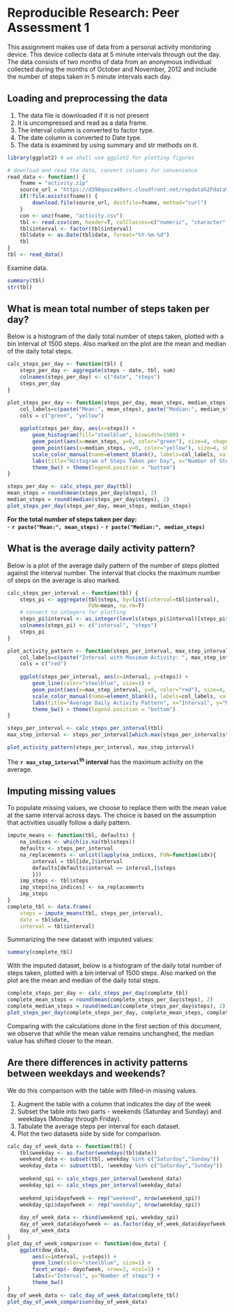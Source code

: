 # Reproducible Research: Peer Assessment 1

This assignment makes use of data from a personal activity monitoring device. This device collects data at 5 minute intervals through out the day. The data consists of two months of data from an anonymous individual collected during the months of October and November, 2012 and include the number of steps taken in 5 minute intervals each day.

## Loading and preprocessing the data

1. The data file is downloaded if it is not present
2. It is uncompressed and read as a data frame.
3. The interval column is converted to factor type.
4. The date column is converted to Date type.
5. The data is examined by using summary and str methods on it.

```r
library(ggplot2) # we shall use ggplot2 for plotting figures

# download and read the data, convert columns for convenience
read_data <- function() {
    fname = "activity.zip"
    source_url = "https://d396qusza40orc.cloudfront.net/repdata%2Fdata%2Factivity.zip"
    if(!file.exists(fname)) {
        download.file(source_url, destfile=fname, method="curl")
    }
    con <- unz(fname, "activity.csv")
    tbl <- read.csv(con, header=T, colClasses=c("numeric", "character", "numeric"))
    tbl$interval <- factor(tbl$interval)
    tbl$date <- as.Date(tbl$date, format="%Y-%m-%d")
    tbl
}
tbl <- read_data()
```

Examine data.
```r
summary(tbl)
str(tbl)
```

## What is mean total number of steps taken per day?

Below is a histogram of the daily total number of steps taken, plotted with a bin interval of 1500 steps. Also marked on the plot are the mean and median of the daily total steps.

```r
calc_steps_per_day <- function(tbl) {
    steps_per_day <- aggregate(steps ~ date, tbl, sum)
    colnames(steps_per_day) <- c("date", "steps")
    steps_per_day
}

plot_steps_per_day <- function(steps_per_day, mean_steps, median_steps) {
    col_labels=c(paste("Mean:", mean_steps), paste("Median:", median_steps))
    cols = c("green", "yellow")
    
    ggplot(steps_per_day, aes(x=steps)) + 
        geom_histogram(fill="steelblue", binwidth=1500) + 
        geom_point(aes(x=mean_steps, y=0, color="green"), size=4, shape=15) + 
        geom_point(aes(x=median_steps, y=0, color="yellow"), size=4, shape=15) + 
        scale_color_manual(name=element_blank(), labels=col_labels, values=cols) + 
        labs(title="Histogram of Steps Taken per Day", x="Number of Steps", y="Count") + 
        theme_bw() + theme(legend.position = "bottom")    
}

steps_per_day <- calc_steps_per_day(tbl)
mean_steps = round(mean(steps_per_day$steps), 2)
median_steps = round(median(steps_per_day$steps), 2)
plot_steps_per_day(steps_per_day, mean_steps, median_steps)
```

**For the total number of steps taken per day:**  
- **`r paste("Mean:", mean_steps)`**
- **`r paste("Median:", median_steps)`**


## What is the average daily activity pattern?

Below is a plot of the average daily pattern of the number of steps plotted against the interval number. The interval that clocks the maximum number of steps on the average is also marked.


```r
calc_steps_per_interval <- function(tbl) {
    steps_pi <- aggregate(tbl$steps, by=list(interval=tbl$interval),
                          FUN=mean, na.rm=T)
    # convert to integers for plotting
    steps_pi$interval <- as.integer(levels(steps_pi$interval)[steps_pi$interval])
    colnames(steps_pi) <- c("interval", "steps")
    steps_pi
}

plot_activity_pattern <- function(steps_per_interval, max_step_interval) {
    col_labels=c(paste("Interval with Maximum Activity: ", max_step_interval))
    cols = c("red")
    
    ggplot(steps_per_interval, aes(x=interval, y=steps)) +   
        geom_line(color="steelblue", size=1) +  
        geom_point(aes(x=max_step_interval, y=0, color="red"), size=4, shape=15) +  
        scale_color_manual(name=element_blank(), labels=col_labels, values=cols) +     
        labs(title="Average Daily Activity Pattern", x="Interval", y="Number of steps") +  
        theme_bw() + theme(legend.position = "bottom")
}

steps_per_interval <- calc_steps_per_interval(tbl)
max_step_interval <- steps_per_interval[which.max(steps_per_interval$steps),]$interval

plot_activity_pattern(steps_per_interval, max_step_interval)
```

The **`r max_step_interval`<sup>th</sup> interval** has the maximum activity on the average.

## Imputing missing values

To populate missing values, we choose to replace them with the mean value at the same interval across days. The choice is based on the assumption that activities usually follow a daily pattern.


```r
impute_means <- function(tbl, defaults) {
    na_indices <- which(is.na(tbl$steps))
    defaults <- steps_per_interval
    na_replacements <- unlist(lapply(na_indices, FUN=function(idx){
        interval = tbl[idx,]$interval
        defaults[defaults$interval == interval,]$steps
        }))
    imp_steps <- tbl$steps
    imp_steps[na_indices] <- na_replacements
    imp_steps
}
complete_tbl <- data.frame(  
    steps = impute_means(tbl, steps_per_interval),  
    date = tbl$date,  
    interval = tbl$interval)
```

Summarizing the new dataset with imputed values:
```r
summary(complete_tbl)
```

With the imputed dataset, below is a histogram of the daily total number of steps taken, plotted with a bin interval of 1500 steps. Also marked on the plot are the mean and median of the daily total steps.

```r
complete_steps_per_day <- calc_steps_per_day(complete_tbl)
complete_mean_steps = round(mean(complete_steps_per_day$steps), 2)
complete_median_steps = round(median(complete_steps_per_day$steps), 2)
plot_steps_per_day(complete_steps_per_day, complete_mean_steps, complete_median_steps)
```

Comparing with the calculations done in the first section of this document, we observe that while the mean value remains unchanghed, the median value has shifted closer to the mean.

## Are there differences in activity patterns between weekdays and weekends?

We do this comparison with the table with filled-in missing values.

1. Augment the table with a column that indicates the day of the week
2. Subset the table into two parts - weekends (Saturday and Sunday) and weekdays (Monday through Friday).
3. Tabulate the average steps per interval for each dataset.
4. Plot the two datasets side by side for comparison.

```r
calc_day_of_week_data <- function(tbl) {
    tbl$weekday <- as.factor(weekdays(tbl$date))
    weekend_data <- subset(tbl, weekday %in% c("Saturday","Sunday"))
    weekday_data <- subset(tbl, !weekday %in% c("Saturday","Sunday"))
    
    weekend_spi <- calc_steps_per_interval(weekend_data)
    weekday_spi <- calc_steps_per_interval(weekday_data)
    
    weekend_spi$dayofweek <- rep("weekend", nrow(weekend_spi))
    weekday_spi$dayofweek <- rep("weekday", nrow(weekday_spi))
    
    day_of_week_data <- rbind(weekend_spi, weekday_spi)
    day_of_week_data$dayofweek <- as.factor(day_of_week_data$dayofweek)
    day_of_week_data
}
plot_day_of_week_comparison <- function(dow_data) {
    ggplot(dow_data, 
        aes(x=interval, y=steps)) + 
        geom_line(color="steelblue", size=1) + 
        facet_wrap(~ dayofweek, nrow=2, ncol=1) +
        labs(x="Interval", y="Number of steps") +
        theme_bw()
}
day_of_week_data <- calc_day_of_week_data(complete_tbl)
plot_day_of_week_comparison(day_of_week_data)
```
